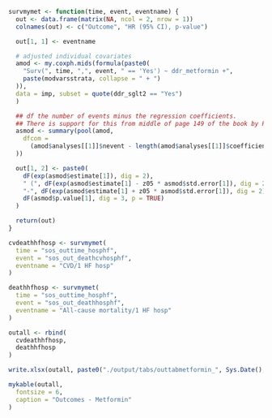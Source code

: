```r
survmymet <- function(time, event, eventname) {
  out <- data.frame(matrix(NA, ncol = 2, nrow = 1))
  colnames(out) <- c("Outcome", "HR (95% CI), p-value")

  out[1, 1] <- eventname

  # adjusted individual covariates
  amod <- my.coxph.mids(formula(paste0(
    "Surv(", time, ",", event, " == 'Yes') ~ ddr_metformin +",
    paste(modvarsstrata, collapse = " + ")
  )),
  data = imp, subset = quote(ddr_sglt2 == "Yes")
  )

  ## df the number of events minus the regression coefficients.
  ## There is support for this from middle of page 149 of the book by Parmer & Machin (ISBN 0471936405)
  asmod <- summary(pool(amod,
    dfcom =
      (amod$analyses[[1]]$nevent - length(amod$analyses[[1]]$coefficients))
  ))

  out[1, 2] <- paste0(
    dF(exp(asmod$estimate[1]), dig = 2),
    " (", dF(exp(asmod$estimate[1] - z05 * asmod$std.error[1]), dig = 2),
    "-", dF(exp(asmod$estimate[1] + z05 * asmod$std.error[1]), dig = 2), "), ",
    dF(asmod$p.value[1], dig = 3, p = TRUE)
  )

  return(out)
}

cvdeathhfhosp <- survmymet(
  time = "sos_outtime_hosphf",
  event = "sos_out_deathcvhosphf",
  eventname = "CVD/1 HF hosp"
)

deathhfhosp <- survmymet(
  time = "sos_outtime_hosphf",
  event = "sos_out_deathhosphf",
  eventname = "All-cause mortality/1 HF hosp"
)

outall <- rbind(
  cvdeathhfhosp,
  deathhfhosp
)

write.xlsx(outall, paste0("./output/tabs/outtabmetformin_", Sys.Date(), ".xlsx"), rowNames = FALSE)

mykable(outall,
  fontsize = 6,
  caption = "Outcomes - Metformin"
)
```
